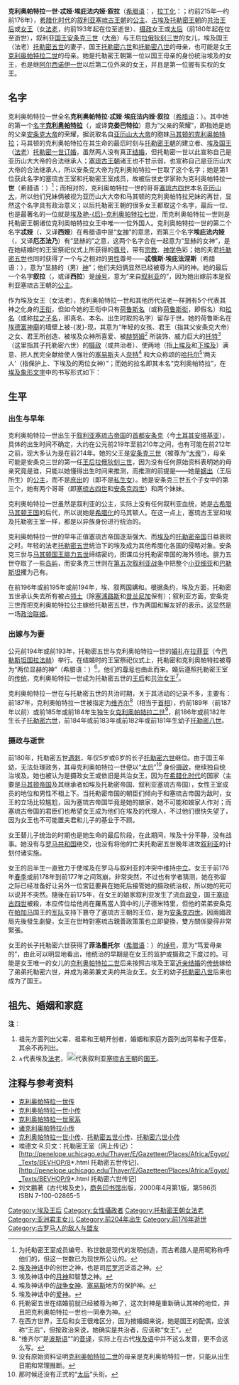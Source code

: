 {{otheruses|other=其他同名女性|克麗奧佩脫拉}}
{{noteTA
|T= zh-hans:克利奥帕特拉一世; zh-cn:克娄巴特拉一世; zh-hk:克莉奧佩特拉一世; zh-mo:克莉奧佩特拉一世;  zh-hant:克麗奧佩脫拉一世;
|1= zh-hans:克利奥帕特拉一世; zh-cn:克娄巴特拉一世; zh-hk:克莉奧佩特拉一世; zh-mo:克莉奧佩特拉一世; zh-hant:克麗奧佩脫拉一世;
|2= zh-hans:克利奥帕特拉; zh-cn:克娄巴特拉; zh-hk:克莉奧佩特拉; zh-mo:克莉奧佩特拉; zh-hant:克麗奧佩脫拉;
}}
{{Infobox Monarch
| name            =克利奥帕特拉一世
| title           =[[File:Eye_of_Ra2.svg|20px]][[古埃及|埃及]][[女王|女王]]（女[[法老|法老]]）[[File:Ankh.svg|10px]]
| image           =
| caption         =克利奥帕特拉一世的头像[[雕塑|雕塑]]
| reign           =约前193年—约前176年
| coronation      =
| othertitles     =叙利亚[[公主|公主]]，埃及[[维齐尔|维齐尔]]、[[摄政王|摄政女王]]
| full name       =克利奥帕特拉·忒娅·埃庇法内娅·叙拉
| predecessor     =[[托勒密五世|托勒密五世]]
| successor       =长子[[托勒密六世|托勒密六世]]
| suc-type        =
| heir            =
| queen           =
| consort         =丈夫[[托勒密五世|托勒密五世]][[File:Ankh.svg|10px]]
| spouse 1        =
| spouse 2        =
| spouse 3        =
| spouse 4        =
| spouse 5        =
| spouse 6        =
| issue           =[[克利奥帕特拉二世|克利奥帕特拉二世]][[File:Ankh.svg|10px]]<br />[[托勒密六世|托勒密六世]][[File:Ankh.svg|10px]]<br />[[托勒密八世|托勒密八世]][[File:Ankh.svg|10px]]
| royal house     =[[塞琉古王朝|塞琉古王室]]、[[托勒密王朝|托勒密王室]]
| dynasty         =[[托勒密王朝|托勒密王朝]]
| royal anthem    =
| father          =[[安条克三世|安条克三世]]
| mother          =[[拉俄狄刻三世|拉俄狄刻三世]]
| date of birth   =约前215年
| place of birth  =[[叙利亚|叙利亚]][[塞琉古帝国|塞琉古帝国]][[安条克|安条克]]<br />（今[[土耳其|土耳其]][[安塔基亚|安塔基亚]]）
| date of death   =约前176年
| place of death  =[[古埃及|埃及]][[托勒密帝国|托勒密帝国]][[亚历山大里亚|亚历山大里亚]]<br />（今[[埃及|埃及]][[亚历山大_(埃及)|亚历山大]]）
| date of burial  =
| place of burial =
|}}
'''克利奥帕特拉一世·忒娅·埃庇法内娅·叙拉'''（[[希腊语|希腊语]]：'''{{lang|el|Κλεοπάτρα Α' Θεά Επιφανεία η Σύρα}}'''，[[拉丁化|拉丁化]]：'''''{{lang|la|Kleopátra I Theá Epiphaneía ē Sýra}}'''''；约前215年—约前176年），[[希腊化时代|希腊化时代]]的[[叙利亚|叙利亚]][[塞琉古王朝|塞琉古王朝]]的[[公主|公主]]、[[古埃及|古埃及]][[托勒密王朝|托勒密王朝]]的[[共治|共治]][[王后|王后]]或[[女王|女王]]（女[[法老|法老]]，约前193年起在位至逝世）、[[摄政|摄政]]女王或[[太后|太后]]（前180年起在位至逝世），叙利亚[[国王|国王]][[安条克三世|安条克三世]]（[[大帝|大帝]]）与王后[[拉俄狄刻三世|拉俄狄刻三世]]的女儿，埃及国王（法老）[[托勒密五世|托勒密五世]]的妻子，国王[[托勒密六世|托勒密六世]]和[[托勒密八世|托勒密八世]]的母亲，也可能是女王[[克利奥帕特拉二世|克利奥帕特拉二世]]的母亲。她是托勒密王朝第一位以国王母亲的身份统治埃及的女王，也是继[[阿尔西诺伊一世|阿尔西诺伊一世]]以后第二位外来的女王，并且是第一位握有实权的女王。

== 名字 ==
{{wiktionary|en:Cleopatra|克利奥帕特拉}}
克利奥帕特拉一世全名'''克利奥帕特拉·忒娅·埃庇法内娅·叙拉'''（[[希腊语|希腊语]]：'''{{lang|el|Κλεοπάτρα Θεά Επιφανεία η Σύρα}}'''）。其中她的第一个[[名字|名字]]'''[[克利奥帕特拉|克利奥帕特拉]]'''（'''{{lang|el|Κλεοπάτρα}}'''，或译'''克娄巴特拉'''）意为“父亲的荣耀”，即指她是她的父亲[[安条克大帝|安条克大帝]]的荣耀，据说取名自[[亚历山大大帝|亚历山大大帝]]的胞妹[[馬其頓的克麗奧佩脫拉|马其顿的克利奥帕特拉]]；马其顿的克利奥帕特拉在其生命的最后时刻与[[托勒密王朝|托勒密王朝]]的建立者、[[埃及|埃及]][[国王|国王]]（[[法老|法老]]）[[托勒密一世|托勒密一世]][[订婚|订婚]]，虽然两人没有真正[[结婚|结婚]]，但托勒密一世以此宣称自己是亚历山大大帝的合法继承人；[[塞琉古王朝|塞琉古王朝]]诸王也不甘示弱，也宣称自己是亚历山大大帝的合法继承人，所以安条克大帝为克利奥帕特拉一世取了这个名字；她是第1位获此名字的塞琉古王室和托勒密王室成员，故被后世史学家称为克利奥帕特拉'''一世'''（希腊语：'''{{lang|el|Κλεοπάτρα Α'}}'''）<ref>为托勒密王室成员编号、称世数是现代的发明创造，而古希腊人是用昵称称呼他们的，但这一世数已为现世所公认的。</ref>；而相对的，克利奥帕特拉一世的哥哥[[塞琉古四世|塞琉古四世]]本名[[亚历山大|亚历山大]]，所以他们兄妹俩被视为亚历山大大帝和马其顿的克利奥帕特拉兄妹的再世，显然这个名字具有政治意义；以后托勒密王朝的很多女王都取这个名字，最后一位、也是最著名的一位就是[[埃及艳后|埃及艳-{后}-]][[克利奥帕特拉七世|克利奥帕特拉七世]]，而克利奥帕特拉一世则是托勒密王朝诸位克利奥帕特拉女王中唯一一位外国人。克利奥帕特拉一世的第二个名字'''忒娅'''（'''{{lang|el|Θεά}}'''，又译'''西娅'''）在希腊语中是“[[女神|女神]]”的意思，而第三个名字'''埃庇法内娅'''（'''{{lang|el|Επιφανεία}}'''，又译'''厄丕法乃'''）有“显赫的”之意，这两个名字合在一起意为“显赫的女神”，是在她结婚时的王室祭祀仪式上所获得的[[尊号|尊号]]，带有[[宗教|宗教]]、[[神学|神学]]色彩；她的夫君[[托勒密五世|托勒密五世]]也同时获得了一个与之相对的[[男性|男性]]尊号——'''忒俄斯·埃庇法涅斯'''（希腊语：'''{{lang|el|Θεός Επιφανής}}'''），意为“显赫的（男）[[神|神]]”；他们夫妇俩显然已经被尊为人间的神。她的最后一个名字'''叙拉'''（'''{{lang|el|η Σύρα}}'''，或译'''西拉'''）是[[绰号|绰号]]，意为“来自[[叙利亚|叙利亚]]的”，因为她出嫁前本是叙利亚塞琉古王朝的[[公主|公主]]。

作为埃及女王（女法老），克利奥帕特拉一世和其他历代法老一样拥有5个代表其神之化身的[[王衔|王衔]]，但如今她的王衔中只有[[荷鲁斯名|荷鲁斯名]]（或称[[荷鲁斯衔|荷鲁斯衔]]，即假名）和[[拉名|拉名]]（或称[[拉之子名|拉之子名]]，即真名、本名、出生时取的名字）留存于世。她的荷鲁斯名在[[埃德富神廟|埃德富神廟]]的墙壁上被-{发}-现，其意为“年轻的女孩、君王（指其父安条克大帝）之女、君王所创造、被埃及众神所喜爱、被[[赫努姆|赫努姆]]<ref>[[埃及神话|埃及神话]]中的创世之神，也是司[[尼罗河|尼罗河]]泛滥之神。</ref> 所装饰、威力巨大的[[托特|托特]]<ref>埃及神话中的[[月神|月神]]和智慧之神。</ref>（这里指其子托勒密六世）的[[摄政|摄政]]（或共治者）、使两地（指[[上埃及|上埃及]]和[[下埃及|下埃及]]）满意、把人民完全献给使人强壮的[[塞易斯|塞易斯]]夫人[[奈特|奈特]]<ref>埃及神话中的[[战争女神|战争女神]]、[[塞易斯|塞易斯]]地方的保护神。</ref> 和大众称颂的[[哈托尔|哈托尔]]<ref>埃及神话中的[[爱神|爱神]]。</ref>‘两夫人’（指保护上、下埃及的两位女神）”；而她的拉名即其本名“克利奥帕特拉”，在[[埃及象形文字|埃及象形文字]]中的书写形式如下： 
{{Fivetitle|
nomeH=略<ref>较复杂，见 [https://www.webcitation.org/query?id=1256505526085994&url=www.geocities.com/christopherjbennett/index.htm 克利奥帕特拉传]</ref>
|nomeHL=''{{lang|la|Hwn(t) zAt-HoA jr(t)-n-hoA mr(t)-nTrw-BAot Xor(t)-n-$nmw TAtt-zAt +Hwtj wr(t)-pHtj shr(t)-tAwj rdj-n.s-Nbtj-rxyt-n-nfrw onj-sj-Nt-nb(t)-ZAw Tnj-sj-@tHr-m-mrwt.s}}''<ref>{{lang|fr|H. Gauthier, ''Livre des Rois d'Égypte IV 287 XLIIC}}''</ref>
|nomeN=未知
|nomeNL=未知
|nomeG=未知
|nomeGL=未知
|nomeGA=未知
|nomeGAL=未知
|nomeR= <hiero>q:E23-i-V4-p:d:r-A-t:H8</hiero>
|nomeRL=''{{lang|la|olwptrt}}''
}}

== 生平 ==
{{托勒密王朝法老}}
=== 出生与早年 ===
克利奥帕特拉一世出生于[[叙利亚|叙利亚]][[塞琉古帝国|塞琉古帝国]]的[[首都|首都]][[安条克|安条克]]（今[[土耳其|土耳其]][[安塔基亚|安塔基亚]]），具体的出生时间不确定，大约在公元前219年至前210年之间，也有可能在前212年之前，现大多认为是在前214年。她的父王是[[安条克三世|安条克三世]]（被尊为“[[大帝|大帝]]”），母亲可能是安条克三世的第一任[[王后|王后]][[拉俄狄刻三世|拉俄狄刻三世]]，因为没有任何原始资料表明她的母亲究竟是谁，只能以她懂得出生时间来推测，而推测的前提是——她是[[嫡出|嫡出]]（王后所生）的[[公主|公主]]，而不是[[庶出|庶出]]的（即不是[[私生女|私生女]]）。她是安条克三世五个子女中的第三个，她有两个哥哥（即[[塞琉古四世|塞琉古四世]]和[[安条克四世|安条克四世]]）和两个妹妹。

克利奥帕特拉一世虽然是叙利亚的公主，实际上没有任何叙利亚血统，她是[[古希腊|古希腊]][[马其顿王国|马其顿王国]]的后代，所以说她是[[希腊化|希腊化]]的马其顿人。在这一点上，塞琉古王室和埃及托勒密王室一样，都是以异族身份进行统治的。

克利奥帕特拉一世的早年正值塞琉古帝国逐渐强大、而[[埃及|埃及]]的[[托勒密帝国|托勒密帝国]]日益衰败之时。年轻的法老[[托勒密五世|托勒密五世]]统治下的埃及成为其他希腊化各国的侵略对象。安条克三世与[[马其顿国王|马其顿国王]][[腓力五世_(马其顿)|腓力五世]]缔结密约，图谋瓜分托勒密帝国的海外领地。腓力五世夺取了一些[[岛屿|岛屿]]，而安条克三世则在[[叙利亚战争|第五次叙利亚战争]]中把整个[[小亚细亚|小亚细亚]]和[[巴勒斯坦|巴勒斯坦]]攫为己有。

在前196年或前195年或前194年，埃、叙两国媾和。根据条约，埃及方面，托勒密五世承认失去所有被占[[领土|领土]]（除[[塞浦路斯|塞浦路斯]]和[[昔兰尼加|昔兰尼加]]保有）；叙利亚方面，安条克三世而把克利奥帕特拉公主嫁给托勒密五世，作为两国和解友好的表示。这显然是一场[[政治联姻|政治联姻]]。

=== 出嫁与为妻 ===
公元前194年或前193年，托勒密五世与克利奥帕特拉一世的[[婚礼|婚礼]]在[[拉菲亚|拉菲亚]]（今[[巴勒斯坦国|巴勒斯坦国]][[拉法赫|拉法赫]]）举行。在结婚时的王室祭祀仪式上，托勒密和克利奥帕特拉被尊为“两位显赫的神”（希腊语：'''{{lang|el|Θεός Επιφανείς}}'''）<ref>托勒密五世在结婚前就已经被尊为神了，这次封神是重新确认其神的地位，并且把克利奥帕特拉一世也一同奉为神。</ref>，他们的[[尊号|尊号]]也由此而来。婚后遵照托勒密王室的[[传统|传统]]，克利奥帕特拉一世成为托勒密五世的[[王后|王后]]和[[共治|共治]][[女王|女王]]<ref>在西方世界，王后和女王很难区分，因为按婚姻来说，她是国王的配偶，应该称“王后”，但按政治来说，她确实是共治者，应该称“女王”。</ref>。

克利奥帕特拉一世在与托勒密五世的共治时期，关于其活动的记录不多，主要有：前187年，克利奥帕特拉一世被指定为[[维齐尔|维齐尔]]<ref>“维齐尔”是[[波斯语|波斯语]]“{{lang|fa|وزير}}”的[[音译|音译]]，实际上在古代[[埃及语|埃及语]]中并不这么发音，更不会这么写。</ref>（相当于[[首相|首相]]），约前189年（前187年以前）或前185年或前184年生独生女[[克利奥帕特拉二世|克利奥帕特拉二世]]<ref>没有原始资料证明[[克利奥帕特拉二世|克利奥帕特拉二世]]的母亲是克利奥帕特拉一世，只能从出生日期和常理推断。</ref>，前186年或前182年生长子[[托勒密六世|托勒密六世]]，前184年或前183年或前182年或前181年生幼子[[托勒密八世|托勒密八世]]。

=== 摄政与逝世 ===
前180年，托勒密五世[[暗杀|遇刺]]，年仅5岁或6岁的长子[[托勒密六世|托勒密六世]]继位。由于国王年幼，无法处理政务，其母克利奥帕特拉一世便以“[[太后|太后]]”<ref>那时候还没有正式的“[[太后|太后]]”头衔。</ref> 身份[[摄政|摄政]]，继续独自统治埃及。她也被认为是摄政女王或依旧是共治女王，因为在[[希腊化时代|希腊化时代]]的国家（主要是[[马其顿帝国|马其顿帝国]]及其继承者如埃及托勒密帝国、叙利亚塞琉古帝国），女性王室成员的地位和男性不相上下。当托勒密帝国的朝臣们倾向于和塞琉古帝国为敌时，女王的立场比较尴尬，因为塞琉古帝国毕竟是她的娘家，她不可能和娘家人作对；而塞琉古帝国的君臣们也希望女王成为他们在埃及的代理人，不过他们很快失望了，因为女王也不可能置夫君和儿子的基业于不顾。

女王替儿子统治的时期也是她生命的最后阶段，在此期间，埃及十分平静，没有战事。她没有与[[罗马共和国|罗马共和国]]绝交，也没有将他的亡夫托勒密五世晚年进攻[[叙利亚|叙利亚]]的计划付诸实施。

女王的后半生一直致力于使埃及在罗马与叙利亚的冲突中维持[[中立|中立]]。女王于前176年[[春季|春季]]或前178年到前177年之间驾崩，非常突然，不过也有学者猜测，她在弥留之际已经准备好让另外一位宮廷要員在她死后接管她的摄政统治权，所以她的死可以说并不突然。隨後在前175年，在女王的娘家叙利亚发生了流血[[政变|政变]]，国王[[塞琉古四世|塞琉古四世]]被殺，本应传位给他尚在羅馬當人質中的儿子德米特里，但他的弟弟安条克在[[帕加马|帕加马]]国王的[[军队|军队]]支持下篡夺了塞琉古王朝的王位，是为[[安条克四世|安条克四世]]。因兩國政局先後發生劇變，女王在世時對塞琉古親善政策策也立即變換，雙方關係變得非常緊張。

女王的长子托勒密六世获得了'''菲洛墨托尔'''（[[希腊语|希腊语]]：'''{{lang|el|Φιλομήτωρ}}'''）的[[绰号|绰号]]，意为“笃爱母亲的”，由此可以明显地看出，他统治的早期是在女王的监护或摄政之下度过的。可能是女王唯一的女儿的[[克利奥帕特拉二世|克利奥帕特拉二世]]后来按照古埃及王室[[近亲结婚|近亲结婚]]的[[传统|传统]]嫁给了弟弟托勒密六世，并成为弟弟兼丈夫的共治女王。女王的幼子[[托勒密八世|托勒密八世]]后来也成为了国王。

== 祖先、婚姻和家庭 ==
{{familytree/start}}
{{familytree | | | | | | | | | | | | | | | WY  | WY=[[塞琉古一世|塞琉古一世]][[File:Crown_icon.svg|20px]]}}
{{familytree | | | KS  | | | | | | | | | | |:| | KS=[[托勒密一世|托勒密一世]][[File:Ankh.svg|10px]]}}
{{familytree | | | |:| | | | | | | | | | | |:| }}
{{familytree | | | |:| | | | | | | | | | | |:| }}
{{familytree | | | KS  |y| LPS | | | | | | FH  | KS=[[托勒密三世|托勒密三世]][[File:Ankh.svg|10px]]|LPS=[[贝勒尼基二世|贝勒尼基二世]][[File:Ankh.svg|10px]]|FH=[[塞琉古二世|塞琉古二世]][[File:Crown_icon.svg|20px]]}}
{{familytree | | | |,|-|^|-|.| | | |,|-|-|-|(| }}
{{familytree | | | KS  |y|  LP | | DB| | WY  |y| FHS | KS=[[托勒密四世|托勒密四世]][[File:Ankh.svg|10px]]|LP=[[阿尔西诺伊三世|阿尔西诺伊三世]][[File:Ankh.svg|10px]]|DB=[[塞琉古三世|塞琉古三世]][[File:Crown_icon.svg|20px]]|WY=[[安条克三世|安条克三世]][[File:Crown_icon.svg|20px]]|FHS=[[拉俄狄刻三世|拉俄狄刻三世]]}}
{{familytree | | | | | |!| | | | | | | |,|-|-|-|+|-|-|-|.| }}
{{familytree | | | | | KC  |~|~|y|~|~| WYS | | DG  | | EG| KC=[[托勒密五世|托勒密五世]][[File:Ankh.svg|10px]]|WYS='''克娄巴特拉一世'''[[File:Ankh.svg|10px]]|DG=[[塞琉古四世|塞琉古四世]][[File:Crown_icon.svg|20px]]|EG=[[安条克四世|安条克四世]][[File:Crown_icon.svg|20px]][[File:Ankh.svg|10px]]}}
{{familytree | | | | | |,|-|-|-|+|-|-|-|.| | | |!| | | |!| }}
{{familytree | | | | | KF  |~| KST |~| KP  | | ZZ  | | CZ| KF=[[托勒密六世|托勒密六世]][[File:Ankh.svg|10px]]|KST=[[克娄巴特拉二世|克娄巴特拉二世]][[File:Ankh.svg|10px]]|KP=[[托勒密八世|托勒密八世]][[File:Ankh.svg|10px]]|ZZ=[[德米特里一世_(塞琉古帝国)|德米特里一世]][[File:Crown_icon.svg|20px]]|CZ=[[安条克五世|安条克五世]][[File:Crown_icon.svg|20px]]}}
{{familytree/end}}

'''注'''：
# 祖先方面列出父辈、祖辈和王朝开创者，婚姻和家庭方面列出同辈和子侄辈，其余不再列出。
# [[File:Ankh.svg|10px]]代表埃及[[法老|法老]]，[[File:Crown.png|20px]]代表叙利亚[[塞琉古王朝|塞琉古王朝]]的[[国王|国王]]。

== 注释与参考资料 ==
<div class="references-small">
<references />
{{refbegin}}
* [https://www.webcitation.org/query?id=1256505526085994&url=www.geocities.com/christopherjbennett/index.htm 克利奥帕特拉一世传]
* [http://virtualreligion.net/iho/cleo_1.html  克利奥帕特拉一世小传]{{Wayback|url=http://virtualreligion.net/iho/cleo_1.html |date=20071010121209 }}
* [http://familytrees.genopro.com/Roeylee/I669.htm  克利奥帕特拉一世家系]{{Wayback|url=http://familytrees.genopro.com/Roeylee/I669.htm |date=20080628033328 }}
* [https://web.archive.org/web/20081205004031/http://www.btinternet.com/~brentours/ARCH08.htm 诸克利奥帕特拉小传]
* [http://www.livius.org/cg-cm/cleopatra01/cleopatra_i_syra.html  克利奥帕特拉一世小传]{{Wayback|url=http://www.livius.org/cg-cm/cleopatra01/cleopatra_i_syra.html |date=20070930154652 }}、[http://www.livius.org/ps-pz/ptolemies/ptolemy_v_epiphanes.html  托勒密五世小传]{{Wayback|url=http://www.livius.org/ps-pz/ptolemies/ptolemy_v_epiphanes.html |date=20071001000317 }}、[http://www.livius.org/ps-pz/ptolemies/ptolemy_vi_philometor.html  托勒密六世小传]{{Wayback|url=http://www.livius.org/ps-pz/ptolemies/ptolemy_vi_philometor.html |date=20071001001459 }}
* 埃德文·R.贝文：托勒密王室（网上传记）：[http://penelope.uchicago.edu/Thayer/E/Gazetteer/Places/Africa/Egypt/_Texts/BEVHOP/8*.html  托勒密五世传记]、[http://penelope.uchicago.edu/Thayer/E/Gazetteer/Places/Africa/Egypt/_Texts/BEVHOP/9*.html  托勒密六世传记]{{Wayback|url=http://penelope.uchicago.edu/Thayer/E/Gazetteer/Places/Africa/Egypt/_Texts/BEVHOP/9*.html |date=20200716190657 }}
* 刘文鹏著《古代埃及史》，[[商务印书馆|商务印书馆]]出版，2000年4月第1版，第586页  ISBN 7-100-02865-5
{{refend}}
</div>

{{start box}}
{{s-hou|[[托勒密王朝|托勒密王朝]]|前204年|？|前176年|？}}
{{s-before|[[托勒密五世|托勒密五世]]<br /><small>（埃及国王、法老）</small>}}
{{s-title|[[古埃及|埃及]][[女王|女王]]（[[埃及法老列表|女法老]]）|前193年—前176年<br /><small>前193年—前180年与丈夫[[托勒密五世|托勒密五世]]共治<br />前180年—前176年与长子[[托勒密六世|托勒密六世]]共治（或摄政）</small>}}
{{s-after|长子[[托勒密六世|托勒密六世]]<br /><small>（埃及国王、法老）</small>}}
{{end box}}

{{著名埃及统治者}}
{{希臘化時代統治者}}
{{Authority control}}
[[Category:埃及王后|Category:埃及王后]]
[[Category:女性攝政者|Category:女性攝政者]]
[[Category:托勒密王朝女法老|Category:托勒密王朝女法老]]
[[Category:亚洲君主女儿|Category:亚洲君主女儿]]
[[Category:前204年出生|Category:前204年出生]]
[[Category:前176年逝世|Category:前176年逝世]]
[[Category:古罗马人的敌人与盟友|Category:古罗马人的敌人与盟友]]